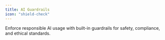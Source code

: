 ```yaml
---
title: AI Guardrails
icon: "shield-check"
---
```


Enforce responsible AI usage with built-in guardrails for safety, compliance, and ethical standards.
